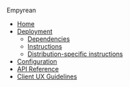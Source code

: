 Empyrean
* [[empyrean/Home|Home]]
* [[Deployment]]
** [[Deployment#dependencies|Dependencies]]
** [[Deployment#instructions|Instructions]]
** [[Deployment#distribution-specific-instructions|Distribution-specific instructions]]
* [[Configuration]]
* [[API|API Reference]]
* [[Client UX Guidelines]]
